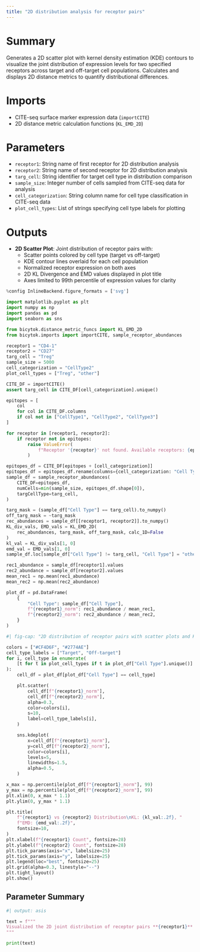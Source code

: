 ```yaml
---
title: "2D distribution analysis for receptor pairs"
---
```


# Summary
Generates a 2D scatter plot with kernel density estimation (KDE) contours to visualize the joint distribution of expression levels for two specified receptors across target and off-target cell populations. Calculates and displays 2D distance metrics to quantify distributional differences.

# Imports
- CITE-seq surface marker expression data (`importCITE`)
- 2D distance metric calculation functions (`KL_EMD_2D`)

# Parameters
- `receptor1`: String name of first receptor for 2D distribution analysis
- `receptor2`: String name of second receptor for 2D distribution analysis
- `targ_cell`: String identifier for target cell type in distribution comparison
- `sample_size`: Integer number of cells sampled from CITE-seq data for analysis
- `cell_categorization`: String column name for cell type classification in CITE-seq data
- `plot_cell_types`: List of strings specifying cell type labels for plotting

# Outputs
- **2D Scatter Plot**: Joint distribution of receptor pairs with:
  - Scatter points colored by cell type (target vs off-target)
  - KDE contour lines overlaid for each cell population
  - Normalized receptor expression on both axes
  - 2D KL Divergence and EMD values displayed in plot title
  - Axes limited to 99th percentile of expression values for clarity

```python
%config InlineBackend.figure_formats = ['svg']

import matplotlib.pyplot as plt
import numpy as np
import pandas as pd
import seaborn as sns

from bicytok.distance_metric_funcs import KL_EMD_2D
from bicytok.imports import importCITE, sample_receptor_abundances

receptor1 = "CD4-1"
receptor2 = "CD27"
targ_cell = "Treg"
sample_size = 5000
cell_categorization = "CellType2"
plot_cell_types = ["Treg", "other"]

CITE_DF = importCITE()
assert targ_cell in CITE_DF[cell_categorization].unique()

epitopes = [
    col
    for col in CITE_DF.columns
    if col not in ["CellType1", "CellType2", "CellType3"]
]

for receptor in [receptor1, receptor2]:
    if receptor not in epitopes:
        raise ValueError(
            f"Receptor '{receptor}' not found. Available receptors: {epitopes}"
        )

epitopes_df = CITE_DF[epitopes + [cell_categorization]]
epitopes_df = epitopes_df.rename(columns={cell_categorization: "Cell Type"})
sample_df = sample_receptor_abundances(
    CITE_DF=epitopes_df,
    numCells=min(sample_size, epitopes_df.shape[0]),
    targCellType=targ_cell,
)

targ_mask = (sample_df["Cell Type"] == targ_cell).to_numpy()
off_targ_mask = ~targ_mask
rec_abundances = sample_df[[receptor1, receptor2]].to_numpy()
KL_div_vals, EMD_vals = KL_EMD_2D(
    rec_abundances, targ_mask, off_targ_mask, calc_1D=False
)
kl_val = KL_div_vals[1, 0]
emd_val = EMD_vals[1, 0]
sample_df.loc[sample_df["Cell Type"] != targ_cell, "Cell Type"] = "other"

rec1_abundance = sample_df[receptor1].values
rec2_abundance = sample_df[receptor2].values
mean_rec1 = np.mean(rec1_abundance)
mean_rec2 = np.mean(rec2_abundance)

plot_df = pd.DataFrame(
    {
        "Cell Type": sample_df["Cell Type"],
        f"{receptor1}_norm": rec1_abundance / mean_rec1,
        f"{receptor2}_norm": rec2_abundance / mean_rec2,
    }
)
```

```python
#| fig-cap: "2D distribution of receptor pairs with scatter plots and KDE contours"

colors = ["#CF4D6F", "#2774AE"]
cell_type_labels = ["Target", "Off-target"]
for i, cell_type in enumerate(
    [t for t in plot_cell_types if t in plot_df["Cell Type"].unique()]
):
    cell_df = plot_df[plot_df["Cell Type"] == cell_type]

    plt.scatter(
        cell_df[f"{receptor1}_norm"],
        cell_df[f"{receptor2}_norm"],
        alpha=0.3,
        color=colors[i],
        s=10,
        label=cell_type_labels[i],
    )

    sns.kdeplot(
        x=cell_df[f"{receptor1}_norm"],
        y=cell_df[f"{receptor2}_norm"],
        color=colors[i],
        levels=5,
        linewidths=1.5,
        alpha=0.5,
    )

x_max = np.percentile(plot_df[f"{receptor1}_norm"], 99)
y_max = np.percentile(plot_df[f"{receptor2}_norm"], 99)
plt.xlim(0, x_max * 1.1)
plt.ylim(0, y_max * 1.1)

plt.title(
    f"{receptor1} vs {receptor2} Distribution\nKL: {kl_val:.2f}, "
    f"EMD: {emd_val:.2f}",
    fontsize=10,
)
plt.xlabel(f"{receptor1} Count", fontsize=28)
plt.ylabel(f"{receptor2} Count", fontsize=28)
plt.tick_params(axis="x", labelsize=25)
plt.tick_params(axis="y", labelsize=25)
plt.legend(loc="best", fontsize=25)
plt.grid(alpha=0.3, linestyle="--")
plt.tight_layout()
plt.show()
```

## Parameter Summary
```python
#| output: asis

text = f"""
Visualized the 2D joint distribution of receptor pairs **{receptor1}** and **{receptor2}** across target cell type **{targ_cell}** and off-target cells. The analysis was performed on **{sample_size}** cells sampled from the CITE-seq dataset.
"""

print(text)
```